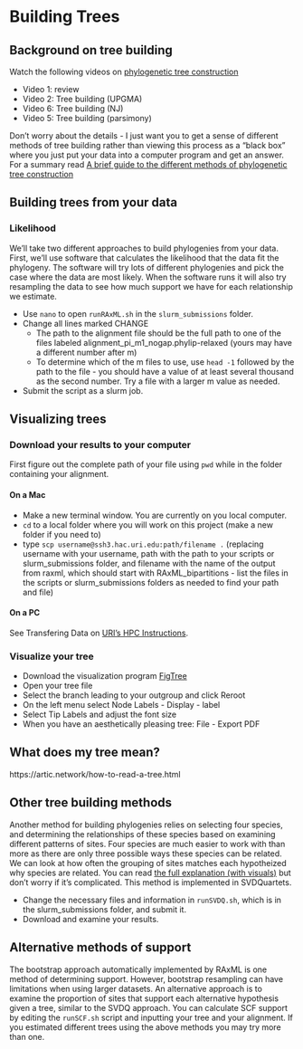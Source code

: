# Building Trees

## Background on tree building

Watch the following videos on [phylogenetic tree construction](https://www.youtube.com/playlist?list=PLZv47g5zgNKVcBDLTZzA6VT5bSHYr5KGj)

- Video 1: review
- Video 2: Tree building (UPGMA)
- Video 6: Tree building (NJ)
- Video 5: Tree building (parsimony)

Don't worry about the details - I just want you to get a sense of different methods of tree building rather than viewing this process as a "black box" where you just put your data into a computer program and get an answer. For a summary read
[A brief guide to the different methods of phylogenetic tree construction](https://zageno.com/l/guide-to-different-methods-of-phylogenetic-tree-construction)

## Building trees from your data

### Likelihood

We'll take two different approaches to build phylogenies from your data.
First, we'll use software that calculates the likelihood that the data fit the phylogeny.
The software will try lots of different phylogenies and pick the case where the data are most likely.
When the software runs it will also try resampling the data to see how much support we have for each relationship we estimate.

* Use `nano` to open `runRAxML.sh` in the `slurm_submissions` folder.
* Change all lines marked CHANGE
  - The path to the alignment file should be the full path to one of the files labeled alignment_pi_m1_nogap.phylip-relaxed (yours may have a different number after m)
  - To determine which of the m files to use, use `head -1` followed by the path to the file - you should have a value of at least several thousand as the second number. Try a file with a larger m value as needed. 
* Submit the script as a slurm job.

## Visualizing trees

### Download your results to your computer

First figure out the complete path of your file using `pwd` while in the folder containing your alignment.

#### On a Mac

* Make a new terminal window. You are currently on you local computer. 
* `cd` to a local folder where you will work on this project (make a new folder if you need to)
* type `scp username@ssh3.hac.uri.edu:path/filename .` (replacing username with your username, path with the path to your scripts or slurm_submissions folder, and filename with the name of the output from raxml, which should start with RAxML_bipartitions - list the files in the scripts or slurm_submissions folders as needed to find your path and file)

#### On a PC

See Transfering Data on [URI's HPC Instructions](https://its.uri.edu/research-computing/using-andromeda/#transfer). 

### Visualize your tree

* Download the visualization program [FigTree](http://tree.bio.ed.ac.uk/software/figtree/)
* Open your tree file
* Select the branch leading to your outgroup and click Reroot
* On the left menu select Node Labels - Display - label
* Select Tip Labels and adjust the font size
* When you have an aesthetically pleasing tree: File - Export PDF

## What does my tree mean?

https://artic.network/how-to-read-a-tree.html

## Other tree building methods

Another method for building phylogenies relies on selecting four species,
and determining the relationships of these species based on examining
different patterns of sites.
Four species are much easier to work with than more as there are only three possible ways these species can be related.
We can look at how often the grouping of sites matches each hypotheized why species are related.
You can read [the full explanation (with visuals)](https://www.asc.ohio-state.edu/kubatko.2//SpeciesTreesLab1_2019_Annotated.pdf) but don't worry if it's complicated.
This method is implemented in SVDQuartets.

* Change the necessary files and information in `runSVDQ.sh`, which is in the slurm_submissions folder, and submit it.
* Download and examine your results.

## Alternative methods of support

The bootstrap approach automatically implemented by RAxML is one method of determining support. 
However, bootstrap resampling can have limitations when using larger datasets.
An alternative approach is to examine the proportion of sites that support each alternative hypothesis given a tree,
similar to the SVDQ approach. 
You can calculate SCF support by editing the `runSCF.sh` script and inputting your tree and your alignment.
If you estimated different trees using the above methods you may try more than one.

